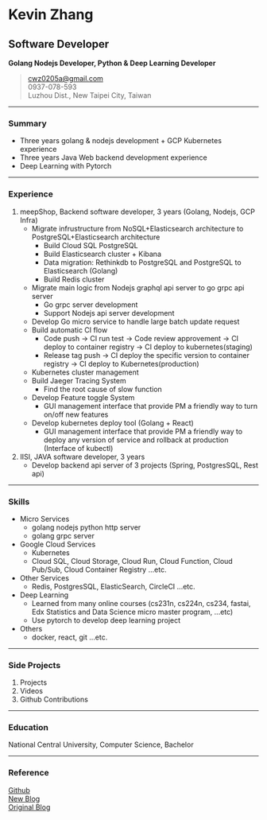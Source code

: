 # Kevin Zhang
## Software Developer
**Golang Nodejs Developer, Python & Deep Learning Developer**
> [cwz0205a@gmail.com](mailto:cwz0205a@gmail.com)  
> 0937-078-593  
> Luzhou Dist., New Taipei City, Taiwan 

------

### Summary
* Three years golang & nodejs development + GCP Kubernetes experience
* Three years Java Web backend development experience
* Deep Learning with Pytorch

------

### Experience
1. meepShop, Backend software developer, 3 years (Golang, Nodejs, GCP Infra)
    + Migrate infrustructure from NoSQL+Elasticsearch architecture to PostgreSQL+Elasticsearch architecture
        - Build Cloud SQL PostgreSQL
        - Build Elasticsearch cluster + Kibana
        - Data migration: Rethinkdb to PostgreSQL and PostgreSQL to Elasticsearch (Golang)
        - Build Redis cluster
    + Migrate main logic from Nodejs graphql api server to go grpc api server
        - Go grpc server development
        - Support Nodejs api server development
    + Develop Go micro service to handle large batch update request
    + Build automatic CI flow
        - Code push -> CI run test -> Code review approvement -> CI deploy to container registry -> CI deploy to kubernetes(staging)
        - Release tag push -> CI deploy the specific version to container registry -> CI deploy to Kubernetes(production)
    + Kubernetes cluster management
    + Build Jaeger Tracing System
        - Find the root cause of slow function
    + Develop Feature toggle System
        - GUI management interface that provide PM a friendly way to turn on/off new features
    + Develop kubernetes deploy tool (Golang + React)
        - GUI management interface that provide PM a friendly way to deploy any version of service and rollback at production (Interface of kubectl)
2. IISI, JAVA software developer, 3 years
    + Develop backend api server of 3 projects (Spring, PostgresSQL, Rest api)

-----

### Skills
* Micro Services
    + golang nodejs python http server
    + golang grpc server
* Google Cloud Services
    + Kubernetes
    + Cloud SQL, Cloud Storage, Cloud Run, Cloud Function, Cloud Pub/Sub, Cloud Container Registry ...etc.
* Other Services
    + Redis, PostgresSQL, ElasticSearch, CircleCI ...etc.
* Deep Learning
    + Learned from many online courses (cs231n, cs224n, cs234, fastai, Edx Statistics and Data Science micro master program, ...etc)
    + Use pytorch to develop deep learning project
* Others
    + docker, react, git ...etc.

-----

### Side Projects
1. <Link to="/projects">Projects</Link>
2. <Link to="/videos">Videos</Link>
3. <Link to="/github_contribution">Github Contributions</Link>

-----

### Education
National Central University, Computer Science, Bachelor

-----

### Reference
[Github](https://github.com/cwza)  
[New Blog](https://gatsby-blog.cwza.vercel.app)  
[Original Blog](https://cwza.github.io/my_blog/)  